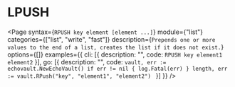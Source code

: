 # LPUSH

<Page 
  syntax={`RPUSH key element [element ...]`}
  module={"list"}
  categories={["list", "write", "fast"]}
  description={`Prepends one or more values to the end of a list, creates the list if it does not exist.`}
  options={[]}
  examples={{
    cli: [{ description: "", code: `RPUSH key element1 element2` }],
    go: [{
      description: "",
      code: `vault, err := echovault.NewEchoVault()
if err != nil {
  log.Fatal(err)
}
length, err := vault.RPush("key", "element1", "element2")
`
    }]
  }}
/>